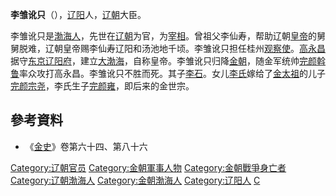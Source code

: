 '''李雏讹只'''（{{bd|？||1116年|}}），[[辽阳|辽阳]]人，[[辽朝|辽朝]]大臣。

李雏讹只是[[渤海人|渤海人]]，先世在[[辽朝|辽朝]]为官，为[[宰相|宰相]]。曾祖父李仙寿，帮助辽朝[[皇帝|皇帝]]的舅舅脱难，辽朝皇帝赐李仙寿辽阳和汤池地千顷。李雏讹只担任桂州[[观察使|观察使]]。[[高永昌|高永昌]]据守[[东京道|东京]][[辽阳府|辽阳府]]，建立[[大渤海|大渤海]]，自称皇帝。李雏讹只归降[[金朝|金朝]]，随金军统帅[[完颜斡鲁|完颜斡鲁]]率众攻打高永昌。李雏讹只不胜而死。其子[[李石_(金朝)|李石]]。女儿[[貞懿皇后_(金朝)|李氏]]嫁给了[[金太祖|金太祖]]的儿子[[完颜宗尧|完颜宗尧]]，李氏生子[[完颜雍|完颜雍]]，即后来的金世宗。

== 參考資料 ==
* 《[[金史|金史]]》卷第六十四、第八十六

[[Category:辽朝官员|Category:辽朝官员]]
[[Category:金朝軍事人物|Category:金朝軍事人物]]
[[Category:金朝戰爭身亡者|Category:金朝戰爭身亡者]]
[[Category:辽朝渤海人|Category:辽朝渤海人]]
[[Category:金朝渤海人|Category:金朝渤海人]]
[[Category:辽阳人|Category:辽阳人]]
[[Category:李姓|C]]